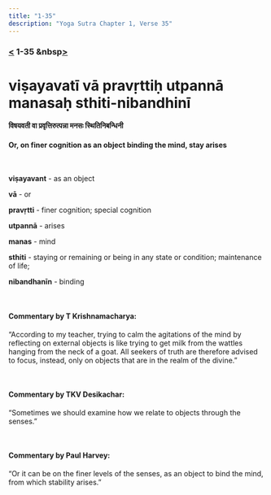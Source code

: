 ```yaml
---
title: "1-35"
description: "Yoga Sutra Chapter 1, Verse 35"
---
```


### [<](/Chapter-1/1-34) 1-35 &nbsp[>](/Chapter-1/1-36/)

# viṣayavatī vā pravṛttiḥ utpannā manasaḥ sthiti-nibandhinī

#### विषयवती वा प्रवृत्तिरुत्पन्ना मनसः स्थितिनिबन्धिनी

#### Or, on finer cognition as an object binding the mind, stay arises

<br />

**viṣayavant** - as an object <br />

**vā** - or <br />

**pravṛtti** - finer cognition; special cognition <br />

**utpannā** - arises <br />

**manas** - mind <br />

**sthiti** - staying or remaining or being in any state or condition; maintenance of life; <br />

**nibandhanīn** - binding

<br />

#### Commentary by T Krishnamacharya:

“According to my teacher,
trying to calm the agitations of the mind by reflecting on external objects
is like trying to get milk from the wattles hanging from the neck of a goat.
All seekers of truth are therefore advised to focus,
instead, only on objects that are in the realm of the divine.”

<br />

#### Commentary by TKV Desikachar:

“Sometimes we should examine how we relate to objects through the senses.”

<br />

#### Commentary by Paul Harvey:

“Or it can be on the finer levels of the senses,
as an object to bind the mind,
from which stability arises.”

